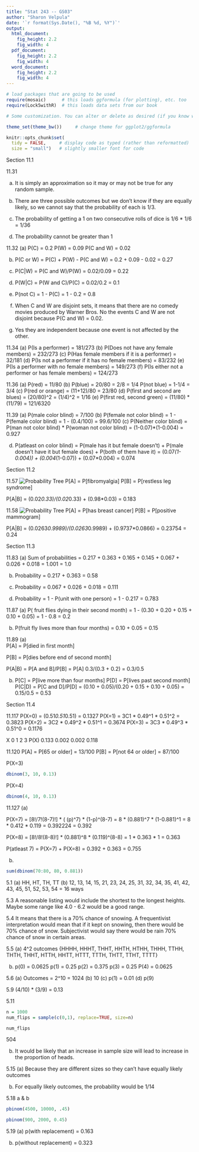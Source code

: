 ```yaml
---
title: "Stat 243 -- GS03"
author: "Sharon Velpula"
date: '`r format(Sys.Date(), "%B %d, %Y")`'
output: 
  html_document:
    fig_height: 2.2
    fig_width: 4
  pdf_document:
    fig_height: 2.2
    fig_width: 4
  word_document:
    fig_height: 2.2
    fig_width: 4
---
```


```r
# load packages that are going to be used
require(mosaic)      # this loads ggformula (for plotting), etc. too
require(Lock5withR)  # this loads data sets from our book

# Some customization. You can alter or delete as desired (if you know what you are doing).

theme_set(theme_bw())     # change theme for ggplot2/ggformula

knitr::opts_chunk$set(
  tidy = FALSE,     # display code as typed (rather than reformatted)
  size = "small")   # slightly smaller font for code
```

Section 11.1

11.31

(a) It is simply an approximation so it may or may not be true for any random sample. 

(b) There are three possible outcomes but we don't know if they are equally likely, so we cannot say that the probability of each is 1/3. 

(c) The probability of getting a 1 on two consecutive rolls of dice is 1/6 * 1/6 = 1/36

(d) The probability cannot be greater than 1

11.32 
(a) P(C) = 0.2 
P(W) = 0.09 
P(C and W) = 0.02 
    
(b) P(C or W) = P(C) + P(W) - P(C and W) = 0.2 + 0.09 - 0.02 = 0.27

(c) P(C|W) = P(C and W)/P(W) = 0.02/0.09 = 0.22

(d) P(W|C) = P(W and C)/P(C) = 0.02/0.2 = 0.1

(e) P(not C) = 1 - P(C) = 1 - 0.2 = 0.8

(f) When C and W are disjoint sets, it means that there are no comedy movies produced by Warner Bros. No the events C and W are not disjoint because P(C and W) = 0.02. 

(g) Yes they are independent because one event is not affected by the other. 


11.34 
(a) P(Is a performer) = 181/273
(b) P(Does not have any female members) = 232/273
(c) P(Has female members if it is a performer) = 32/181
(d) P(Is not a performer if it has no female members) = 83/232
(e) P(Is a performer with no female members) = 149/273
(f) P(Is either not a performer or has female members) = 124/273


11.36
(a) P(red) = 11/80
(b) P(blue) = 20/80 = 2/8 = 1/4
    P(not blue) = 1-1/4 = 3/4
(c) P(red or orange) = (11+12)/80 = 23/80
(d) P(first and second are blues) = (20/80)^2 = (1/4)^2 = 1/16
(e) P(first red, second green) = (11/80) * (11/79) = 121/6320


11.39
(a) P(male color blind) = 7/100
(b) P(female not color blind) = 1 - P(female color blind)
                              = 1 - (0.4/100)
                              = 99.6/100
(c) P(Neither color blind) = P(man not color blind) * P(woman not color blind) = (1-0.07)*(1-0.004) = 0.927

(d) P(atleast on color blind) = P(male has it but female doesn't) + P(male doesn't have it but female does) + P(both of them have it) = (0.07*(1-0.004)) + (0.004*(1-0.07)) + (0.07*0.004) = 0.074

Section 11.2

11.57 
![Probability Tree](images/Image0.jpg)
P[A] = P[fibromyalgia]
P[B] = P[restless leg syndrome]

P[A|B] 
= (0.02*0.33)/(0.02*0.33) + (0.98*0.03)
= 0.183


11.58
![Probability Tree](images/Image1.jpg)
P[A] = P[has breast cancer]
P[B] = P[positive mammogram]

P[A|B] 
= (0.0263*0.9989)/(0.0263*0.9989) + (0.9737*0.0866)
= 0.23754
= 0.24

Section 11.3

11.83 
(a) Sum of probabilities = 0.217 + 0.363 + 0.165 + 0.145 + 0.067 + 0.026 + 0.018 = 1.001 = 1.0 

(b) Probability = 0.217 + 0.363 =  0.58 

(c) Probability = 0.067 + 0.026 + 0.018 = 0.111

(d) Probability = 1 - P(unit with one person) = 1 - 0.217 = 0.783

11.87 
(a) P( fruit flies dying in their second month) = 1 - (0.30 + 0.20 + 0.15 + 0.10 + 0.05) = 1 - 0.8 = 0.2

(b) P(fruit fly lives more than four months) = 0.10 + 0.05 = 0.15 

11.89 
(a)  
P[A] = P[died in first month] 

P[B] = P[dies before end of second month] 

P(A|B) = P[A and B]/P[B] = P[A] 0.3/(0.3 + 0.2) = 0.3/0.5

(b) 
P[C] = P[live more than four months]
P[D] = P[lives past second month]
P(C|D) = P[C and D]/P[D] = (0.10 + 0.05)/(0.20 + 0.15 + 0.10 + 0.05) = 0.15/0.5 = 0.53


Section 11.4

11.117 
P(X=0) = (0.51*0.51*0.51)   = 0.1327
P(X=1) = 3C1 * 0.49^1 * 0.51^2 = 0.3823
P(X=2) = 3C2 * 0.49^2 * 0.51^1 = 0.3674
P(X=3) = 3C3 * 0.49^3 * 0.51^0 = 0.1176

X       0       1       2       3
P(X)    0.133   0.002   0.002   0.118

11.120 
P[A] = P[65 or older] = 13/100
P[B] = P[not 64 or older] = 87/100

P(X=3) 
```r
dbinom(3, 10, 0.13) 
```
P(X=4) 
```r
dbinom(4, 10, 0.13) 
```

11.127
(a)

P(X=7) = [8!/7!(8-7)!] * (
(p)^7) * (1-p)^(8-7) = 8 * (0.881)^7 * (1-0.881)^1 = 8 * 0.412 * 0.119 = 0.392224 = 0.392

P(X=8) = [8!/8!(8-8)!] * (0.881)^8 * (0.119)^(8-8) = 1 * 0.363 * 1 = 0.363 

P(atleast 7) = P(X=7) + P(X=8) = 0.392 + 0.363 = 0.755

(b) 
```r
sum(dbinom(70:80, 80, 0.881))
```

5.1
(a) HH, HT, TH, TT
(b) 12, 13, 14, 15, 21, 23, 24, 25, 31, 32, 34, 35, 41, 42, 43, 45, 51, 52, 53, 54 = 16 ways 

5.3 A reasonable listing would include the shortest to the longest heights. Maybe some range like 4.0 - 6.2 would be a good range. 

5.4 It means that there is a 70% chance of snowing. A frequentivist interpretation would mean that if it kept on snowing, then there would be 70% chance of snow. Subjectivist would say there would be rain 70% chance of snow in certain areas.  

5.5 
(a) 4^2 outcomes
    {HHHH, HHHT, THHT, HHTH, HTHH, THHH,
    TTHH, THTH, THHT, HTTH, HHTT, 
    HTTT, TTTH, THTT, TTHT, TTTT}

(b) p(0) = 0.0625
    p(1) = 0.25
    p(2) = 0.375
    p(3) = 0.25
    P(4) = 0.0625
    
5.6
(a) Outcomes = 2^10 = 1024
(b) 10
(c) p(1) = 0.01
(d) p(9)

5.9
(4/10) * (3/9) = 0.13

5.11
```r
n = 1000
num_flips = sample(c(0,1), replace=TRUE, size=n) 

num_flips

```
504

(b) It would be likely that an increase in sample size will lead to increase in the proportion of heads. 

5.15 
(a) Because they are different sizes so they can't have equally likely outcomes 

(b) For equally likely outcomes, the probability would be 1/14 

5.18 
a & b
```r
pbinom(4500, 10000, .45)

pbinom(900, 2000, 0.45)
```

5.19 
(a) p(with replacement) = 0.163

(b) p(without replacement) = 0.323
